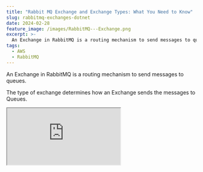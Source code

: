 ```yaml
---
title: "Rabbit MQ Exchange and Exchange Types: What You Need to Know"
slug: rabbitmq-exchanges-dotnet
date: 2024-02-28
feature_image: /images/RabbitMQ---Exchange.png
excerpt: >-
  An Exchange in RabbitMQ is a routing mechanism to send messages to queues. Let's learn about the Exchanges and the different types of Exchanges in RabbitMQ.
tags:
  - AWS
  - RabbitMQ
---
```

An Exchange in RabbitMQ is a routing mechanism to send messages to queues.

The type of exchange determines how an Exchange sends the messages to Queues.

<iframe src="https://www.youtube.com/embed/H9cMqZdAApQ?feature=oembed" />

In this post let's learn

-   What it A RabbitMQ Exchange?
-   Binding and Routing Keys
-   Different Exchange Types

I will use [Amazon MQ](https://aws.amazon.com/amazon-mq/?ref=rahulpnath.com), a managed message broker service that supports ActiveMQ and RabbitMQ engine types to host my RabbitMQ instance. However, you can use [one of the various options that RabbitMQ provides](https://www.rabbitmq.com/download.html?ref=rahulpnath.com) to host your instance,

_This article is sponsored by AWS and is part of my_ [_RabbitMQ Series_](/blog/tag/rabbitmq/)_._

## What is A RabbitMQ Exchange?

Typically, when we think about Message-driven applications, we talk about the Producer (Publisher or Sender), Consumer (Receiver), and Queue.

<Figure src="/images/image-1.png" caption="Producer sending a message to Queue and consumer pulling messages from Queue." />

The Producer sends messages to the Queue, and the Consumer picks up and processes messages from the Queue.

However, with RabbitMQ, the Producer does not send messages directly to a Queue.

Producer sends messages to an Exchange.

![](/images/image-2.png)

Producer sends messages to an Exchange. Exchange

Exchanges are responsible for distributing the message copies to different Queues.

With the Exchange between the Producer and Consumer, we need to introduce two new concepts to connect them.

### Binding and Routing Keys

A Binding connects an Exchange with a Queue.

You can think of this as a link or a rule instructing the Exchange on distributing the message copies to Queues.

![](/images/image-3.png)

Producer sends messages to an Exchange. Based on the Exchange type the message properties, and the routing key, the Exchange uses the Binding information to route messages to different Queues.

A Routing Key is an attribute on a message that the Exchange looks at when deciding how to route the message to Queues.

<BlogLink
  href="/blog/amazon-mq-rabbitmq-dotnet/"
  title="Amazon MQ RabbitMQ: A Reliable Messaging Solution for Your .NET Projects"
  description="RabbitMQ is a powerful open-source message broker facilitating communication between systems or applications. Let’s learn how to get started using RabbitMQ on Amazon MQ from .NET application."
  authorImage="/images/logo-512x512.png"
  authorName="Rahul Nath"
  authorTitle="Rahul Pulikkot Nath"
  featureImage="/images/rabbit-mq-dotnet.png"
/>

## Exchange and Bindings From a .NET Application

The .NET Channel instance has the `ExchangeDeclare` method that lets us create a new Exchange by specifying an Exchange Name and also the Type.

```csharp
channel.ExchangeDeclare(exchangeName, ExchangeType.Direct);

```

For now, I am using `ExchangeType.Direct` which represents a Direct Exchange. We will soon learn about the different Exchange Types further in this post.

You can view the details of the Exchange and the associated bindings in the RabbitMQ Management Console.

Below is a snapshot from my [AWS MQ-hosted](https://docs.aws.amazon.com/amazon-mq/latest/developer-guide/getting-started-rabbitmq.html) Rabbit instance

<Figure src="/images/image-6.png" caption="Exchange information in RabbitMQ Management Console (hosted in Amazon MQ)" />

The sender/publisher knows nothing about Queues.

The `BasicPublish` method sends messages to an Exchange. It also supports sending the routing key for a message.

```csharp
void SendMessage(IModel channel, string message, string routingKey)
{
    var body = Encoding.UTF8.GetBytes(message);
    channel.BasicPublish(exchangeName, routingKey, null, body);
    Console.WriteLine($"[x] Send {message}");
}

```

On the Receiver side, we define the Bindings that connect this Exchange to appropriate Queues. The Consumers still pull work from these Queues.

The `QueueBind` method takes in the Queue Name, Exchange Name, and the Binding Key to create a Binding that connects the Exchange with the Queue.

```csharp
channel.QueueBind(queueName, exchangeName, bindingKey);

```

## Exchange Types in RabbitMQ

With the messages flowing into the Exchange, we must start routing them to different Queues based on the application needs.

RabbitMQ supports four different Exchange Types.

Based on the Exchange Type, RabbitMQ routes the messages differently to its destination Queues.

Here, we will look at some high-level features of the different Exchange Types. We will cover each of them in detail in separate posts. (_I'll link them here as I publish them_)

### Direct Exchange

A Direct Exchange routes messages to Queues with routing keys that exactly match the binding keys.

> Route the message to a queue whose binding key matches exactly with the message's routing key.

![](/images/image-2.png)

You can have multiple bindings to the same queue and different queues for the same binding key. Learn more about Direct Exchange in the post below.

<BlogLink
  href="/blog/direct-exchange-rabbitmq-dotnet/"
  title="Direct Exchange - RabbitMQ"
  description="A Direct Exchange routes messages to queues whose binding key matches the message routing key. Let’s understand how to set up a Direct Exchange and how it routes messages to consumers."
  authorImage="/images/logo-512x512.png"
  authorName="Rahul Nath"
  authorTitle="Rahul Pulikkot Nath"
  featureImage="/images/RabbitMQ---Direct-Exchange.png"
/>

### Fanout Exchange

A Fanout Exchange type routes all messages it receives to all the Queues bound to it. It does not look at the routing or binding key provided, if any.

> _Sends copies of messages to all the queues bound to it._

Fanout Exchange is a great choice where the same message needs to be sent to one or more queues. Consumers of each queue can process the messages differently.

### Topic Exchange

Topic Exchanges route messages to queues based on wildcard matches on the routing key provided as part of the binding key on a binding.

> Route messages to queues based on wild card matches between the routing key and the binding key.

Routing keys are a list of words delimited by the ‘.’ (Dot) symbol.

You can use two wild card patterns in the binding key as required.

-   \* (Star) → Matches one word in a specific position
-   \# (Hash) → Matches zero or more words

This gives flexibility to the consumers to filter down to messages they are interested in by using wildcard matching on the routing key.

⚠️

__If none of the bindings use wildcards, a Topic Exchange behaves like a Direct Exchange, and you are better off using Direct Exchange.__

### Headers Exchange

A Header exchange is a type of exchange that routes messages based on message header attributes.

> Routes messages to queues based on header attributes instead of routing keys.

Unlike direct or topic exchanges that use routing keys or patterns, a header exchange relies on the values in the message's header for routing.